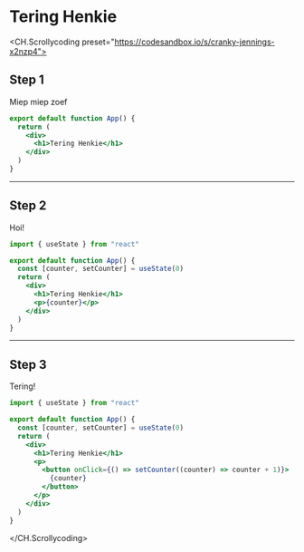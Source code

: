 # Tering Henkie

<CH.Scrollycoding preset="https://codesandbox.io/s/cranky-jennings-x2nzp4">

## Step 1

Miep miep zoef

```jsx src/App.js
export default function App() {
  return (
    <div>
      <h1>Tering Henkie</h1>
    </div>
  )
}
```

---

## Step 2

Hoi!

```jsx src/App.js focus=1,4,6,8
import { useState } from "react"

export default function App() {
  const [counter, setCounter] = useState(0)
  return (
    <div>
      <h1>Tering Henkie</h1>
      <p>{counter}</p>
    </div>
  )
}
```

---

## Step 3

Tering!

```jsx src/App.js focus=4,8
import { useState } from "react"

export default function App() {
  const [counter, setCounter] = useState(0)
  return (
    <div>
      <h1>Tering Henkie</h1>
      <p>
        <button onClick={() => setCounter((counter) => counter + 1)}>
          {counter}
        </button>
      </p>
    </div>
  )
}
```

</CH.Scrollycoding>
